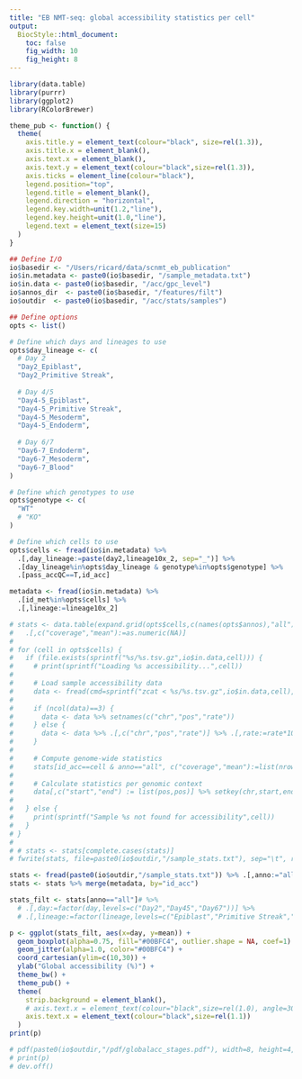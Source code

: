 ```yaml
---
title: "EB NMT-seq: global accessibility statistics per cell"
output:
  BiocStyle::html_document: 
    toc: false
    fig_width: 10
    fig_height: 8
---
```


```r
library(data.table)
library(purrr)
library(ggplot2)
library(RColorBrewer)
```

```r
theme_pub <- function() {
  theme(
    axis.title.y = element_text(colour="black", size=rel(1.3)),
    axis.title.x = element_blank(),
    axis.text.x = element_blank(),
    axis.text.y = element_text(colour="black",size=rel(1.3)),
    axis.ticks = element_line(colour="black"),
    legend.position="top",
    legend.title = element_blank(),
    legend.direction = "horizontal",
    legend.key.width=unit(1.2,"line"),
    legend.key.height=unit(1.0,"line"),
    legend.text = element_text(size=15)
  )
}
```

```r

## Define I/O 
io$basedir <- "/Users/ricard/data/scnmt_eb_publication"
io$in.metadata <- paste0(io$basedir, "/sample_metadata.txt")
io$in.data <- paste0(io$basedir, "/acc/gpc_level")
io$annos_dir  <- paste0(io$basedir, "/features/filt")
io$outdir  <- paste0(io$basedir, "/acc/stats/samples")

## Define options
opts <- list()

# Define which days and lineages to use
opts$day_lineage <- c(
  # Day 2
  "Day2_Epiblast",
  "Day2_Primitive Streak",
  
  # Day 4/5
  "Day4-5_Epiblast",
  "Day4-5_Primitive Streak",
  "Day4-5_Mesoderm",
  "Day4-5_Endoderm",
  
  # Day 6/7
  "Day6-7_Endoderm",
  "Day6-7_Mesoderm",
  "Day6-7_Blood"
)

# Define which genotypes to use
opts$genotype <- c(
  "WT"
  # "KO"
)

# Define which cells to use
opts$cells <- fread(io$in.metadata) %>%
  .[,day_lineage:=paste(day2,lineage10x_2, sep="_")] %>%
  .[day_lineage%in%opts$day_lineage & genotype%in%opts$genotype] %>%
  .[pass_accQC==T,id_acc]
```

<!-- Load sample metadata -->
```r
metadata <- fread(io$in.metadata) %>% 
  .[id_met%in%opts$cells] %>%
  .[,lineage:=lineage10x_2]
```

<!-- Load accessibility data and filter genomic contexts -->
```r
# stats <- data.table(expand.grid(opts$cells,c(names(opts$annos),"all"))) %>% setnames(c("id_acc","anno")) %>%
#   .[,c("coverage","mean"):=as.numeric(NA)]
# 
# for (cell in opts$cells) {
#   if (file.exists(sprintf("%s/%s.tsv.gz",io$in.data,cell))) {
#     # print(sprintf("Loading %s accessibility...",cell))
# 
#     # Load sample accessibility data
#     data <- fread(cmd=sprintf("zcat < %s/%s.tsv.gz",io$in.data,cell), verbose=F, showProgress=F, stringsAsFactors=T)
#     
#     if (ncol(data)==3) {
#       data <- data %>% setnames(c("chr","pos","rate"))
#     } else {
#       data <- data %>% .[,c("chr","pos","rate")] %>% .[,rate:=rate*100]
#     }
# 
#     # Compute genome-wide statistics
#     stats[id_acc==cell & anno=="all", c("coverage","mean"):=list(nrow(data),mean(data$rate))]
# 
#     # Calculate statistics per genomic context
#     data[,c("start","end") := list(pos,pos)] %>% setkey(chr,start,end)
# 
#   } else {
#     print(sprintf("Sample %s not found for accessibility",cell))
#   }
# }
# 
# # stats <- stats[complete.cases(stats)]
# fwrite(stats, file=paste0(io$outdir,"/sample_stats.txt"), sep="\t", row.names=F, col.names=T, quote=F)
```

<!-- Load pre-computed stats -->
```r
stats <- fread(paste0(io$outdir,"/sample_stats.txt")) %>% .[,anno:="all"]
stats <- stats %>% merge(metadata, by="id_acc") 
```

<!-- Plot global accessibility rates -->
```r
stats_filt <- stats[anno=="all"]# %>%
  # .[,day:=factor(day,levels=c("Day2","Day45","Day67"))] %>%
  # .[,lineage:=factor(lineage,levels=c("Epiblast","Primitive Streak","Mesoderm","Blood","Endoderm"))]

p <- ggplot(stats_filt, aes(x=day, y=mean)) +
  geom_boxplot(alpha=0.75, fill="#00BFC4", outlier.shape = NA, coef=1) +
  geom_jitter(alpha=1.0, color="#00BFC4") +
  coord_cartesian(ylim=c(10,30)) +
  ylab("Global accessibility (%)") +
  theme_bw() +
  theme_pub() +
  theme(
    strip.background = element_blank(),
    # axis.text.x = element_text(colour="black",size=rel(1.0), angle=30, hjust=1, vjust=1)
    axis.text.x = element_text(colour="black",size=rel(1.1))
  )
print(p)

# pdf(paste0(io$outdir,"/pdf/globalacc_stages.pdf"), width=8, height=4, useDingbats = F)
# print(p)
# dev.off()
```